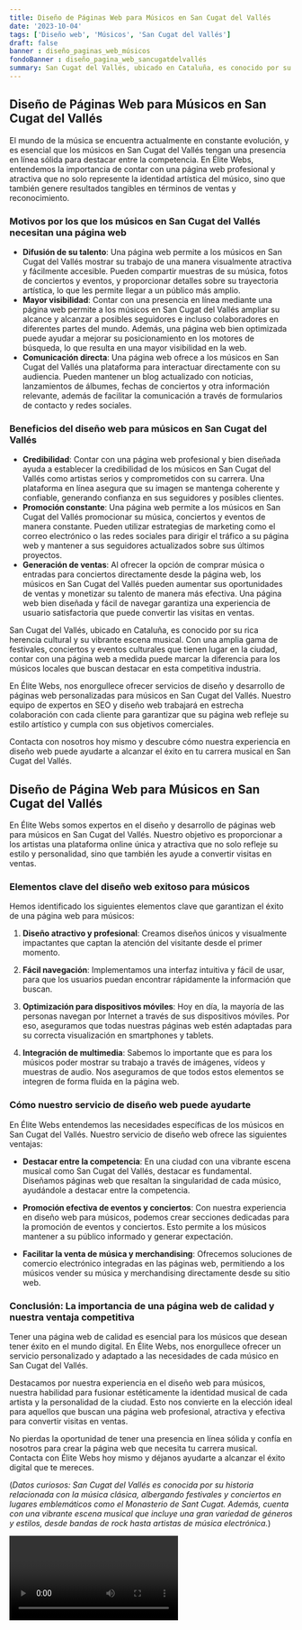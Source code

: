 ```yaml
---
title: Diseño de Páginas Web para Músicos en San Cugat del Vallés
date: '2023-10-04'
tags: ['Diseño web', 'Músicos', 'San Cugat del Vallés']
draft: false
banner : diseño_paginas_web_músicos
fondoBanner : diseño_pagina_web_sancugatdelvallés
summary: San Cugat del Vallés, ubicado en Cataluña, es conocido por su rica herencia cultural y su vibrante escena musical. Con una amplia gama de festivales, conciertos y eventos culturales que tienen lugar en la ciudad, contar con una página web a medida puede marcar la diferencia para los músicos locales que buscan destacar en esta competitiva industria.
---
```


## **Diseño de Páginas Web para Músicos en San Cugat del Vallés**
  
El mundo de la música se encuentra actualmente en constante evolución, y es esencial que los músicos en San Cugat del Vallés tengan una presencia en línea sólida para destacar entre la competencia. En Élite Webs, entendemos la importancia de contar con una página web profesional y atractiva que no solo represente la identidad artística del músico, sino que también genere resultados tangibles en términos de ventas y reconocimiento.

### **Motivos por los que los músicos en San Cugat del Vallés necesitan una página web**
- **Difusión de su talento**: Una página web permite a los músicos en San Cugat del Vallés mostrar su trabajo de una manera visualmente atractiva y fácilmente accesible. Pueden compartir muestras de su música, fotos de conciertos y eventos, y proporcionar detalles sobre su trayectoria artística, lo que les permite llegar a un público más amplio.
- **Mayor visibilidad**: Contar con una presencia en línea mediante una página web permite a los músicos en San Cugat del Vallés ampliar su alcance y alcanzar a posibles seguidores e incluso colaboradores en diferentes partes del mundo. Además, una página web bien optimizada puede ayudar a mejorar su posicionamiento en los motores de búsqueda, lo que resulta en una mayor visibilidad en la web.
- **Comunicación directa**: Una página web ofrece a los músicos en San Cugat del Vallés una plataforma para interactuar directamente con su audiencia. Pueden mantener un blog actualizado con noticias, lanzamientos de álbumes, fechas de conciertos y otra información relevante, además de facilitar la comunicación a través de formularios de contacto y redes sociales.

### **Beneficios del diseño web para músicos en San Cugat del Vallés**
- **Credibilidad**: Contar con una página web profesional y bien diseñada ayuda a establecer la credibilidad de los músicos en San Cugat del Vallés como artistas serios y comprometidos con su carrera. Una plataforma en línea asegura que su imagen se mantenga coherente y confiable, generando confianza en sus seguidores y posibles clientes.
- **Promoción constante**: Una página web permite a los músicos en San Cugat del Vallés promocionar su música, conciertos y eventos de manera constante. Pueden utilizar estrategias de marketing como el correo electrónico o las redes sociales para dirigir el tráfico a su página web y mantener a sus seguidores actualizados sobre sus últimos proyectos.
- **Generación de ventas**: Al ofrecer la opción de comprar música o entradas para conciertos directamente desde la página web, los músicos en San Cugat del Vallés pueden aumentar sus oportunidades de ventas y monetizar su talento de manera más efectiva. Una página web bien diseñada y fácil de navegar garantiza una experiencia de usuario satisfactoria que puede convertir las visitas en ventas.

San Cugat del Vallés, ubicado en Cataluña, es conocido por su rica herencia cultural y su vibrante escena musical. Con una amplia gama de festivales, conciertos y eventos culturales que tienen lugar en la ciudad, contar con una página web a medida puede marcar la diferencia para los músicos locales que buscan destacar en esta competitiva industria.

En Élite Webs, nos enorgullece ofrecer servicios de diseño y desarrollo de páginas web personalizadas para músicos en San Cugat del Vallés. Nuestro equipo de expertos en SEO y diseño web trabajará en estrecha colaboración con cada cliente para garantizar que su página web refleje su estilo artístico y cumpla con sus objetivos comerciales.

Contacta con nosotros hoy mismo y descubre cómo nuestra experiencia en diseño web puede ayudarte a alcanzar el éxito en tu carrera musical en San Cugat del Vallés.

<GifSeo />

<Cta />

## Diseño de Página Web para Músicos en San Cugat del Vallés

En Élite Webs somos expertos en el diseño y desarrollo de páginas web para músicos en San Cugat del Vallés. Nuestro objetivo es proporcionar a los artistas una plataforma online única y atractiva que no solo refleje su estilo y personalidad, sino que también les ayude a convertir visitas en ventas.

### Elementos clave del diseño web exitoso para músicos

Hemos identificado los siguientes elementos clave que garantizan el éxito de una página web para músicos:

1. **Diseño atractivo y profesional**: Creamos diseños únicos y visualmente impactantes que captan la atención del visitante desde el primer momento.

2. **Fácil navegación**: Implementamos una interfaz intuitiva y fácil de usar, para que los usuarios puedan encontrar rápidamente la información que buscan.

3. **Optimización para dispositivos móviles**: Hoy en día, la mayoría de las personas navegan por Internet a través de sus dispositivos móviles. Por eso, aseguramos que todas nuestras páginas web estén adaptadas para su correcta visualización en smartphones y tablets.

4. **Integración de multimedia**: Sabemos lo importante que es para los músicos poder mostrar su trabajo a través de imágenes, vídeos y muestras de audio. Nos aseguramos de que todos estos elementos se integren de forma fluida en la página web.

### Cómo nuestro servicio de diseño web puede ayudarte

En Élite Webs entendemos las necesidades específicas de los músicos en San Cugat del Vallés. Nuestro servicio de diseño web ofrece las siguientes ventajas:

- **Destacar entre la competencia**: En una ciudad con una vibrante escena musical como San Cugat del Vallés, destacar es fundamental. Diseñamos páginas web que resaltan la singularidad de cada músico, ayudándole a destacar entre la competencia.

- **Promoción efectiva de eventos y conciertos**: Con nuestra experiencia en diseño web para músicos, podemos crear secciones dedicadas para la promoción de eventos y conciertos. Esto permite a los músicos mantener a su público informado y generar expectación.

- **Facilitar la venta de música y merchandising**: Ofrecemos soluciones de comercio electrónico integradas en las páginas web, permitiendo a los músicos vender su música y merchandising directamente desde su sitio web.

### Conclusión: La importancia de una página web de calidad y nuestra ventaja competitiva

Tener una página web de calidad es esencial para los músicos que desean tener éxito en el mundo digital. En Élite Webs, nos enorgullece ofrecer un servicio personalizado y adaptado a las necesidades de cada músico en San Cugat del Vallés.

Destacamos por nuestra experiencia en el diseño web para músicos, nuestra habilidad para fusionar estéticamente la identidad musical de cada artista y la personalidad de la ciudad. Esto nos convierte en la elección ideal para aquellos que buscan una página web profesional, atractiva y efectiva para convertir visitas en ventas.

No pierdas la oportunidad de tener una presencia en línea sólida y confía en nosotros para crear la página web que necesita tu carrera musical. Contacta con Élite Webs hoy mismo y déjanos ayudarte a alcanzar el éxito digital que te mereces.

(_Datos curiosos: San Cugat del Vallés es conocida por su historia relacionada con la música clásica, albergando festivales y conciertos en lugares emblemáticos como el Monasterio de Sant Cugat. Además, cuenta con una vibrante escena musical que incluye una gran variedad de géneros y estilos, desde bandas de rock hasta artistas de música electrónica._)

<Video />

<CtaBot job='Músicos' city='San Cugat del Vallés'/>

<Gmaps query='San Cugat del Vallés+españa+maps' />
